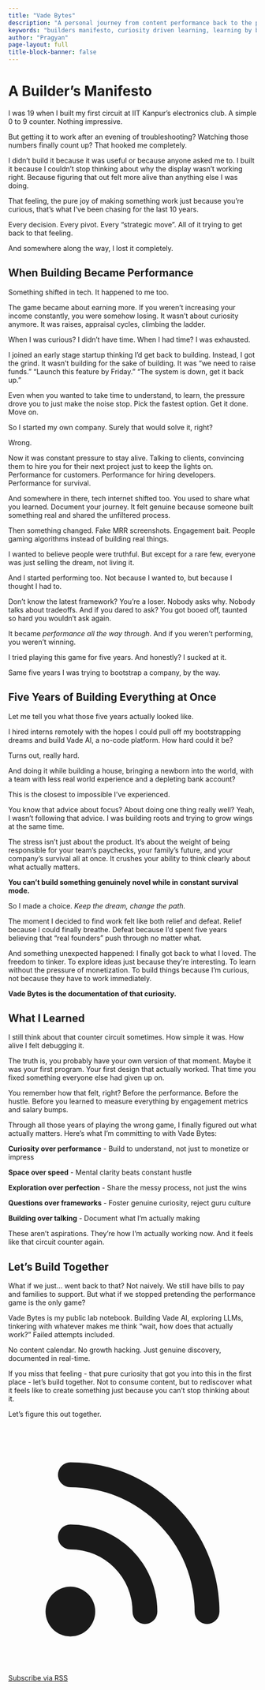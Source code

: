 ```yaml
---
title: "Vade Bytes"
description: "A personal journey from content performance back to the pure joy of building and tinkering. This manifesto is about rediscovering curiosity, learning by doing, and building things for the love of it. Welcome to Vade Bytes."
keywords: "builders manifesto, curiosity driven learning, learning by building, joy of tinkering, building for curiosity, maker philosophy, lifelong learning, technical exploration"
author: "Pragyan"
page-layout: full
title-block-banner: false
---
```


<div class="prose prose-lg dark:prose-invert max-w-4xl mx-auto px-6 py-16 md:py-24">

<div class="mb-16 text-center">
<h1 class="text-4xl md:text-5xl lg:text-6xl font-bold mb-6 text-gray-900 dark:text-white">
A Builder's Manifesto
</h1>
</div>

<div class="text-lg md:text-xl leading-relaxed space-y-6 text-gray-800 dark:text-gray-200">

I was 19 when I built my first circuit at IIT Kanpur's electronics club. A simple 0 to 9 counter. Nothing impressive.

But getting it to work after an evening of troubleshooting? Watching those numbers finally count up? That hooked me completely.

I didn't build it because it was useful or because anyone asked me to. I built it because I couldn't stop thinking about why the display wasn't working right. Because figuring that out felt more alive than anything else I was doing.

That feeling, the pure joy of making something work just because you're curious, that's what I've been chasing for the last 10 years.

Every decision. Every pivot. Every "strategic move". All of it trying to get back to that feeling.

And somewhere along the way, I lost it completely.

## When Building Became Performance

Something shifted in tech. It happened to me too.

The game became about earning more. If you weren't increasing your income constantly, you were somehow losing. It wasn't about curiosity anymore. It was raises, appraisal cycles, climbing the ladder.

When I was curious? I didn't have time. When I had time? I was exhausted.

I joined an early stage startup thinking I'd get back to building. Instead, I got the grind. It wasn't building for the sake of building. It was "we need to raise funds." "Launch this feature by Friday." "The system is down, get it back up."

Even when you wanted to take time to understand, to learn, the pressure drove you to just make the noise stop. Pick the fastest option. Get it done. Move on.

So I started my own company. Surely that would solve it, right?

Wrong.

Now it was constant pressure to stay alive. Talking to clients, convincing them to hire you for their next project just to keep the lights on. Performance for customers. Performance for hiring developers. Performance for survival.

And somewhere in there, tech internet shifted too. You used to share what you learned. Document your journey. It felt genuine because someone built something real and shared the unfiltered process.

Then something changed. Fake MRR screenshots. Engagement bait. People gaming algorithms instead of building real things.

I wanted to believe people were truthful. But except for a rare few, everyone was just selling the dream, not living it.

And I started performing too. Not because I wanted to, but because I thought I had to.

Don't know the latest framework? You're a loser. Nobody asks why. Nobody talks about tradeoffs. And if you dared to ask? You got booed off, taunted so hard you wouldn't ask again.

It became *performance all the way through*. And if you weren't performing, you weren't winning.

I tried playing this game for five years. And honestly? I sucked at it.

Same five years I was trying to bootstrap a company, by the way.

## Five Years of Building Everything at Once

Let me tell you what those five years actually looked like.

I hired interns remotely with the hopes I could pull off my bootstrapping dreams and build Vade AI, a no-code platform. How hard could it be?

Turns out, really hard.

And doing it while building a house, bringing a newborn into the world, with a team with less real world experience and a depleting bank account?

This is the closest to impossible I've experienced.

You know that advice about focus? About doing one thing really well? Yeah, I wasn't following that advice. I was building roots and trying to grow wings at the same time.

The stress isn't just about the product. It's about the weight of being responsible for your team's paychecks, your family's future, and your company's survival all at once. It crushes your ability to think clearly about what actually matters.

**You can't build something genuinely novel while in constant survival mode.**

So I made a choice. *Keep the dream, change the path.*

The moment I decided to find work felt like both relief and defeat. Relief because I could finally breathe. Defeat because I'd spent five years believing that "real founders" push through no matter what.

And something unexpected happened: I finally got back to what I loved. The freedom to tinker. To explore ideas just because they're interesting. To learn without the pressure of monetization. To build things because I'm curious, not because they have to work immediately.

**Vade Bytes is the documentation of that curiosity.**

## What I Learned

I still think about that counter circuit sometimes. How simple it was. How alive I felt debugging it.

The truth is, you probably have your own version of that moment. Maybe it was your first program. Your first design that actually worked. That time you fixed something everyone else had given up on.

You remember how that felt, right? Before the performance. Before the hustle. Before you learned to measure everything by engagement metrics and salary bumps.

Through all those years of playing the wrong game, I finally figured out what actually matters. Here's what I'm committing to with Vade Bytes:

**Curiosity over performance** - Build to understand, not just to monetize or impress

**Space over speed** - Mental clarity beats constant hustle

**Exploration over perfection** - Share the messy process, not just the wins

**Questions over frameworks** - Foster genuine curiosity, reject guru culture

**Building over talking** - Document what I'm actually making

These aren't aspirations. They're how I'm actually working now. And it feels like that circuit counter again.

## Let's Build Together

What if we just... went back to that? Not naively. We still have bills to pay and families to support. But what if we stopped pretending the performance game is the only game?

Vade Bytes is my public lab notebook. Building Vade AI, exploring LLMs, tinkering with whatever makes me think "wait, how does that actually work?" Failed attempts included.

No content calendar. No growth hacking. Just genuine discovery, documented in real-time.

If you miss that feeling - that pure curiosity that got you into this in the first place - let's build together. Not to consume content, but to rediscover what it feels like to create something just because you can't stop thinking about it.

Let's figure this out together.

<div class="mt-12 pt-8 border-t border-neutral-200 dark:border-neutral-700">
  <a href="/posts.xml" class="inline-flex items-center gap-2 px-6 py-3 bg-[var(--color-rocketfuel-500)] hover:bg-[var(--color-rocketfuel-600)] text-white font-semibold rounded-lg transition-colors duration-200">
    <svg class="w-5 h-5" fill="currentColor" viewBox="0 0 20 20">
      <path d="M5 3a1 1 0 000 2c5.523 0 10 4.477 10 10a1 1 0 102 0C17 8.373 11.627 3 5 3z"></path>
      <path d="M4 9a1 1 0 011-1 7 7 0 017 7 1 1 0 11-2 0 5 5 0 00-5-5 1 1 0 01-1-1zM3 15a2 2 0 114 0 2 2 0 01-4 0z"></path>
    </svg>
    Subscribe via RSS
  </a>
</div>

</div>

</div>
